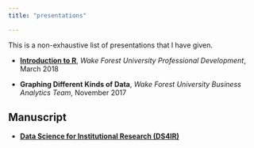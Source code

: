 ```yaml
---
title: "presentations"

---
```


This is a non-exhaustive list of presentations that I have given.

* [**Introduction to R**](https://github.com/medewitt/intro_to_r/blob/master/presentations/intro_presentation.pdf), _Wake Forest University Professional Development_, March 2018

* **Graphing Different Kinds of Data**, _Wake Forest University Business Analytics Team_, November 2017

## Manuscript

* [**Data Science for Institutional Research (DS4IR)**](michaeldewittjr.com/ds4ir)